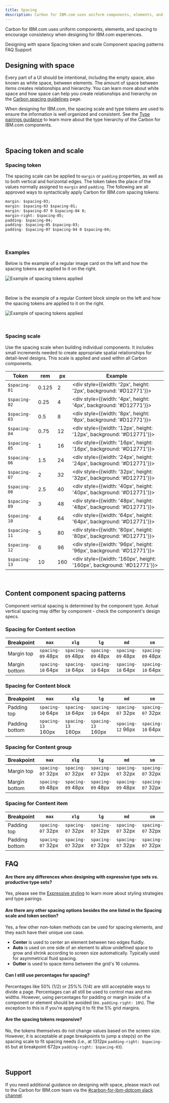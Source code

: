 ```yaml
---
title: Spacing
description: Carbon for IBM.com uses uniform components, elements, and spacing to encourage consistency when designing for IBM.com experiences.
---
```


<PageDescription>

Carbon for IBM.com uses uniform components, elements, and spacing to encourage consistency when designing for IBM.com experiences.

</PageDescription>

<AnchorLinks>

<AnchorLink>Designing with space</AnchorLink>
<AnchorLink>Spacing token and scale</AnchorLink>
<AnchorLink>Component spacing patterns</AnchorLink>
<AnchorLink>FAQ</AnchorLink>
<AnchorLink>Support</AnchorLink>

</AnchorLinks>

## Designing with space

Every part of a UI should be intentional, including the empty space, also known as white space, between elements. The amount of space between items creates relationships and hierarchy. You can learn more about white space and how space can help you create relationships and hierarchy on the [Carbon spacing guidelines](https://www.carbondesignsystem.com/guidelines/spacing/overview/#designing-with-space) page.

When designing for IBM.com, the spacing scale and type tokens are used to ensure the information is well organized and consistent. See the [Type pairings guidance](../expressive-styling/type-pairing) to learn more about the type hierarchy of the Carbon for IBM.com components.

<br />

## Spacing token and scale

### Spacing token

The spacing scale can be applied to `margin` or `padding` properties, as well as
to both vertical and horizontal edges. The token takes the place of the values
normally assigned to `margin` and `padding`. The following are all approved ways
to syntactically apply Carbon for IBM.com spacing tokens:

```css
margin: $spacing-03;
margin: $spacing-03 $spacing-01;
margin: $spacing-07 0 $spacing-04 0;
margin-right: $spacing-05;
padding: $spacing-04;
padding: $spacing-05 $spacing-03;
padding: $spacing-07 $spacing-04 0 $spacing-04;
```

<br />

### Examples

Below is the example of a regular image card on the left and how the spacing tokens are applied to it on the right.

<Row>
<Column colLg={8}>

![Example of spacing tokens applied](../../images/guidelines/spacing/spacing-example-01.jpg)

</Column>
</Row>

<br />

Below is the example of a regular Content block simple on the left and how the spacing tokens are applied to it on the right.

<Row>
<Column colLg={12}>

![Example of spacing tokens applied](../../images/guidelines/spacing/spacing-example-02.jpg)

</Column>
</Row>

<br />

### Spacing scale

Use the spacing scale when building individual components. It includes small
increments needed to create appropriate spatial relationships for detail-level
designs. This scale is applied and used within all Carbon components.

<div className="spacing-table">

| Token         | rem   | px  | Example                                                                      |
| ------------- | ----- | --- | ---------------------------------------------------------------------------- |
| `$spacing-01` | 0.125 | 2   | <div style={{width: '2px', height: '2px', background: '#D12771'}}></div>     |
| `$spacing-02` | 0.25  | 4   | <div style={{width: '4px', height: '4px', background: '#D12771'}}></div>     |
| `$spacing-03` | 0.5   | 8   | <div style={{width: '8px', height: '8px', background: '#D12771'}}></div>     |
| `$spacing-04` | 0.75  | 12  | <div style={{width: '12px', height: '12px', background: '#D12771'}}></div>   |
| `$spacing-05` | 1     | 16  | <div style={{width: '16px', height: '16px', background: '#D12771'}}></div>   |
| `$spacing-06` | 1.5   | 24  | <div style={{width: '24px', height: '24px', background: '#D12771'}}></div>   |
| `$spacing-07` | 2     | 32  | <div style={{width: '32px', height: '32px', background: '#D12771'}}></div>   |
| `$spacing-08` | 2.5   | 40  | <div style={{width: '40px', height: '40px', background: '#D12771'}}></div>   |
| `$spacing-09` | 3     | 48  | <div style={{width: '48px', height: '48px', background: '#D12771'}}></div>   |
| `$spacing-10` | 4     | 64  | <div style={{width: '64px', height: '64px', background: '#D12771'}}></div>   |
| `$spacing-11` | 5     | 80  | <div style={{width: '80px', height: '80px', background: '#D12771'}}></div>   |
| `$spacing-12` | 6     | 96  | <div style={{width: '96px', height: '96px', background: '#D12771'}}></div>   |
| `$spacing-13` | 10    | 160 | <div style={{width: '160px', height: '160px', background: '#D12771'}}></div> |

</div>

<br />

## Content component spacing patterns

Component vertical spacing is determined by the component type. Actual vertical spacing may differ by component - check the component's design specs.

### Spacing for Content section

| Breakpoint    | `max`             | `xlg`             | `lg`              | `md`              | `sm`              |
| ------------- | ----------------- | ----------------- | ----------------- | ----------------- | ----------------- |
| Margin top    | `spacing-09` 48px | `spacing-09` 48px | `spacing-09` 48px | `spacing-09` 48px | `spacing-09` 48px |
| Margin bottom | `spacing-10` 64px | `spacing-10` 64px | `spacing-10` 64px | `spacing-10` 64px | `spacing-10` 64px |

### Spacing for Content block

| Breakpoint     | `max`              | `xlg`              | `lg`               | `md`              | `sm`              |
| -------------- | ------------------ | ------------------ | ------------------ | ----------------- | ----------------- |
| Padding top    | `spacing-10` 64px  | `spacing-10` 64px  | `spacing-10` 64px  | `spacing-07` 32px | `spacing-07` 32px |
| Padding bottom | `spacing-13` 160px | `spacing-13` 160px | `spacing-13` 160px | `spacing-12` 96px | `spacing-10` 64px |

### Spacing for Content group

| Breakpoint    | `max`             | `xlg`             | `lg`              | `md`              | `sm`              |
| ------------- | ----------------- | ----------------- | ----------------- | ----------------- | ----------------- |
| Margin top    | `spacing-07` 32px | `spacing-07` 32px | `spacing-07` 32px | `spacing-07` 32px | `spacing-07` 32px |
| Margin bottom | `spacing-09` 48px | `spacing-09` 48px | `spacing-09` 48px | `spacing-09` 48px | `spacing-07` 32px |

### Spacing for Content item

| Breakpoint     | `max`             | `xlg`             | `lg`              | `md`              | `sm`              |
| -------------- | ----------------- | ----------------- | ----------------- | ----------------- | ----------------- |
| Padding top    | `spacing-07` 32px | `spacing-07` 32px | `spacing-07` 32px | `spacing-07` 32px | `spacing-07` 32px |
| Padding bottom | `spacing-07` 32px | `spacing-07` 32px | `spacing-07` 32px | `spacing-07` 32px | `spacing-07` 32px |

## FAQ

#### Are there any differences when designing with expressive type sets vs. productive type sets?

Yes, please see the [Expressive styling](../expressive-styling/overview) to learn more about styling strategies and type pairings.

#### Are there any other spacing options besides the one listed in the Spacing scale and token section?

Yes, a few other non-token methods can be used for spacing elements, and they each have their unique use case.

- **Center** is used to center an element between two edges fluidly.
- **Auto** is used on one side of an element to allow undefined space to grow and shrink according to screen size automatically. Typically used for asymmetrical fluid spacing.
- **Gutter** is used to space items between the grid's 16 columns.

#### Can I still use percentages for spacing?

Percentages like 50% (1/2) or 25%% (1/4) are still acceptable ways to divide a
page. Percentages can all still be used to control max and min widths. However,
using percentages for padding or margin inside of a component or element should
be avoided (ex. `padding-right: 10%`). The exception to this is if you’re
applying it to fit the 5% grid margins.

#### Are the spacing tokens responsive?

No, the tokens themselves do not change values based on the screen size.
However, it is acceptable at page breakpoints to jump a step(s) on the spacing
scale to fit spacing needs (i.e., at 1312px `padding-right: $spacing-05` but at
breakpoint 672px `padding-right: $spacing-03`).

<br />

## Support

If you need additional guidance on designing with space, please reach out to the Carbon for IBM.com team via the [#carbon-for-ibm-dotcom slack channel](https://cognitive-app.slack.com/archives/C2PLX8GQ6).
